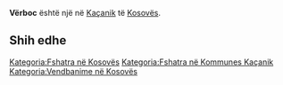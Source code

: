 {{Fshat në 
 | Emri                = Vërboc
 | EmriAlt                = 
 | NAME_SHORT_FORM=      
 | NAME_GENERIC=      
 | NAME_SORT_NAME_RO=      VERBOC
 | FULL_NAME_RO = Vërboc
 | FULL_NAME_ND_RO=Verboc
 | SORT_NAME_RG=VERBOC
 | FULL_NAME_RG=Vërboc
 | FULL_NAME_ND_RG=Verboc
 | SRP_NAME_SHORT_FORM=      
 | SRP_NAME_GENERIC=      
 | SRP_NAME_SORT_NAME_RO=      
 | SRP_FULL_NAME_RO = 
 | SRP_FULL_NAME_ND_RO=
 | SRP_SORT_NAME_RG=
 | SRP_FULL_NAME_RG=
 | SRP_FULL_NAME_ND_RG=
 | Emri (Rasa dhanore) = 
 | Figura              = 
 | Shteti              = Kosovo
 | Komuna              = Kaçanik
 | Kodi postar         = 
 | Sipërfaqja          = 

 | Popullsia           = 

 | Regj. i popullsisë  = 
 | Dend. e popullsisë  = 
 | Faqja zyrtare       = 
 <!--- Koordinatat ----> 
 | Gjerësia            = 42.681111
 | Gjatësia            = 20.852778
 | Lartësia            = 
}}
'''Vërboc''' është një [[]] në [[Kaçanik]] të [[Kosovës]].

<!-- == Gjeografia == -->
<!-- == Historia == -->
<!-- == Demografia == -->
== Shih edhe ==
{{Komuna Kaçanik}}
{{Kosovo-Administrata-Cung}}

[[Kategoria:Fshatra në Kosovës]]
[[Kategoria:Fshatra në Kommunes Kaçanik]]
[[Kategoria:Vendbanime në Kosovës]]